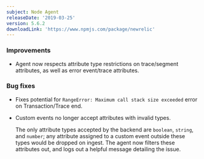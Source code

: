 ```yaml
---
subject: Node Agent
releaseDate: '2019-03-25'
version: 5.6.2
downloadLink: 'https://www.npmjs.com/package/newrelic'
---
```


### Improvements

* Agent now respects attribute type restrictions on trace/segment attributes, as well as error event/trace attributes.

### Bug fixes

* Fixes potential for `RangeError: Maximum call stack size exceeded` error on Transaction/Trace end.
* Custom events no longer accept attributes with invalid types.

  The only attribute types accepted by the backend are `boolean`, `string`, and `number`; any attribute assigned to a custom event outside these types would be dropped on ingest. The agent now filters these attributes out, and logs out a helpful message detailing the issue.
